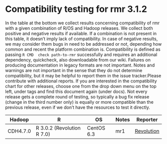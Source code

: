 # Compatibility testing for rmr 3.1.2
In the table at the bottom we collect results concerning compatibility of rmr with a given combination of R/OS and Hadoop releases. We collect both positive and negative results if available. If a combination is not present in this table, it doesn't imply lack of compatibility. In case of negative results, we may consider them bugs in need to be addressed or not, depending how common and recent the platform combination is. Compatibility is defined as passing `R CMD  check path-to-rmr` successfully and requires an additional dependency, quickcheck, also downloadable from our wiki. Failures on producing documentation in legacy formats are not important. Notes and warnings are not important in the sense that they do not determine compatibility, but it may be helpful to report them in the issue tracker.Please contribute with additional reports. 
If you are interested in the compatibility chart for other releases, choose one from the drop down menu on the top left, under tags and find this document again (under docs). Not every release gets a complete round of testing, so typically a bug fix release (change in the third number only) is equally or more compatible than the previous release, even if we don't have the resources to test it directly. 

<table>
<thead>
<tr><th>Hadoop</th><th>R</th><th>OS</th><th>Notes</th><th>Reporter</th></tr>
</thead>
<tbody>
<tr><td>CDH4.7.0</td><td>R 3.0.2 (Revolution R 7.0)</td><td>CentOS 6.3</td><td>mr1</td><td><a href=mailto:rhadoop@revolutionanalytics.com>Revolution</a></td></tr>
</tbody>
</table>
